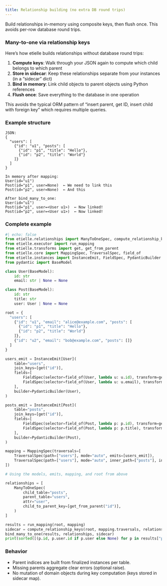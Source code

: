 ```yaml
---
title: Relationship building (no extra DB round trips)
---
```


Build relationships in-memory using composite keys, then flush once. This avoids per-row database round trips.

### Many-to-one via relationship keys

Here's how etielle builds relationships without database round trips:

1. **Compute keys**: Walk through your JSON again to compute which child belongs to which parent
2. **Store in sidecar**: Keep these relationships separate from your instances (in a "sidecar" dict)
3. **Bind in memory**: Link child objects to parent objects using Python references
4. **Flush once**: Save everything to the database in one operation

This avoids the typical ORM pattern of "insert parent, get ID, insert child with foreign key" which requires multiple queries.

### Example structure

```
JSON:
{
  "users": [
    {"id": "u1", "posts": [
      {"id": "p1", "title": "Hello"},
      {"id": "p2", "title": "World"}
    ]}
  ]
}

In memory after mapping:
User(id="u1")
Post(id="p1", user=None)  ← We need to link this
Post(id="p2", user=None)  ← And this

After bind_many_to_one:
User(id="u1")
Post(id="p1", user=<User u1>)  ← Now linked!
Post(id="p2", user=<User u1>)  ← Now linked!
```

### Complete example

``` python
#| echo: false
from etielle.relationships import ManyToOneSpec, compute_relationship_keys, bind_many_to_one
from etielle.executor import run_mapping
from etielle.transforms import get, get_from_parent
from etielle.core import MappingSpec, TraversalSpec, field_of
from etielle.instances import InstanceEmit, FieldSpec, PydanticBuilder
from pydantic import BaseModel

class User(BaseModel):
    id: str
    email: str | None = None

class Post(BaseModel):
    id: str
    title: str
    user: User | None = None

root = {
  "users": [
    {"id": "u1", "email": "alice@example.com", "posts": [
      {"id": "p1", "title": "Hello"},
      {"id": "p2", "title": "World"}
    ]},
    {"id": "u2", "email": "bob@example.com", "posts": []}
  ]
}

users_emit = InstanceEmit[User](
    table="users",
    join_keys=[get("id")],
    fields=[
        FieldSpec(selector=field_of(User, lambda u: u.id), transform=get("id")),
        FieldSpec(selector=field_of(User, lambda u: u.email), transform=get("email")),
    ],
    builder=PydanticBuilder(User),
)

posts_emit = InstanceEmit[Post](
    table="posts",
    join_keys=[get("id")],
    fields=[
        FieldSpec(selector=field_of(Post, lambda p: p.id), transform=get("id")),
        FieldSpec(selector=field_of(Post, lambda p: p.title), transform=get("title")),
    ],
    builder=PydanticBuilder(Post),
)

mapping = MappingSpec(traversals=[
    TraversalSpec(path=["users"], mode="auto", emits=[users_emit]),
    TraversalSpec(path=["users"], mode="auto", inner_path=["posts"], inner_mode="auto", emits=[posts_emit]),
])
```

``` python
# Using the models, emits, mapping, and root from above

relationships = [
    ManyToOneSpec(
        child_table="posts",
        parent_table="users",
        attr="user",
        child_to_parent_key=[get_from_parent("id")],
    )
]

results = run_mapping(root, mapping)
sidecar = compute_relationship_keys(root, mapping.traversals, relationships)
bind_many_to_one(results, relationships, sidecar)
print(sorted([(p.id, p.user.id if p.user else None) for p in results["posts"].instances.values()]))
```

### Behavior

- Parent indices are built from finalized instances per table.
- Missing parents aggregate clear errors (optional raise).
- No mutation of domain objects during key computation (keys stored in sidecar map).

